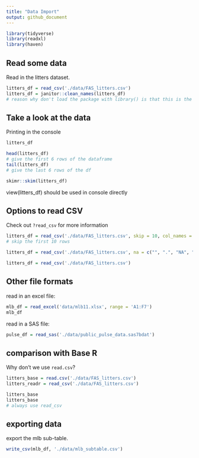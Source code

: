 ```yaml
---
title: "Data Import"
output: github_document
---
```


```r
library(tidyverse)
library(readxl)
library(haven)
```

## Read some data

Read in the litters dataset.

```r
litters_df = read_csv('./data/FAS_litters.csv')
litters_df = janitor::clean_names(litters_df)
# reason why don't load the package with library() is that this is the only function we're gonna use in this package.
```

## Take a look at the data

Printing in the console

```r
litters_df
```

```r
head(litters_df)
# give the first 6 rows of the dataframe
tail(litters_df)
# give the last 6 rows of the df
```

```r
skimr::skim(litters_df)
```

view(litters_df) should be used in console directly


## Options to read CSV

Check out `?read_csv` for more information
```r
litters_df = read_csv('./data/FAS_litters.csv', skip = 10, col_names = FALSE)
# skip the first 10 rows

litters_df = read_csv('./data/FAS_litters.csv', na = c("", ".", "NA", "999"))

litters_df = read_csv('./data/FAS_litters.csv')

```


## Other file formats

read in an excel file:

```r
mlb_df = read_excel('data/mlb11.xlsx', range = 'A1:F7')
mlb_df
```

read in a SAS file:

```r
pulse_df = read_sas('./data/public_pulse_data.sas7bdat')
```


## comparison with Base R

Why don't we use `read.csv`?

```r
litters_base = read.csv('./data/FAS_litters.csv')
litters_readr = read_csv('./data/FAS_litters.csv')

litters_base
litters_base
# always use read_csv
```


## exporting data

export the mlb sub-table.

```r
write_csv(mlb_df, './data/mlb_subtable.csv')
```




